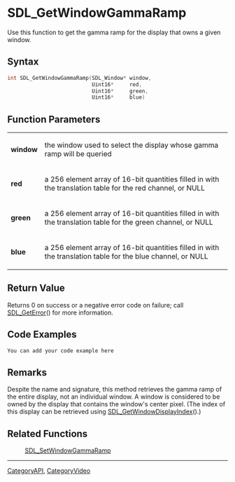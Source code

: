 
= SDL_GetWindowGammaRamp =
Use this function to get the gamma ramp for the display that owns a given window.


== Syntax ==
<syntaxhighlight lang='c++'>
int SDL_GetWindowGammaRamp(SDL_Window* window,
                           Uint16*     red,
                           Uint16*     green,
                           Uint16*     blue)
</syntaxhighlight>

== Function Parameters ==
{|
|'''window'''
|the window used to select the display whose gamma ramp will be queried
|-
|'''red'''
|a 256 element array of 16-bit quantities filled in with the translation table for the red channel, or NULL
|-
|'''green'''
|a 256 element array of 16-bit quantities filled in with the translation table for the green channel, or NULL
|-
|'''blue'''
|a 256 element array of 16-bit quantities filled in with the translation table for the blue channel, or NULL
|}

== Return Value ==
Returns 0 on success or a negative error code on failure; call [[SDL_GetError]]() for more information.

== Code Examples ==
<syntaxhighlight lang='c++'>
You can add your code example here
</syntaxhighlight>

== Remarks ==
Despite the name and signature, this method retrieves the gamma ramp of the entire display, not an individual window. A window is considered to be owned by the display that contains the window's center pixel. (The index of this display can be retrieved using [[SDL_GetWindowDisplayIndex]]().)

== Related Functions ==
:[[SDL_SetWindowGammaRamp]]

----
[[CategoryAPI]], [[CategoryVideo]]
